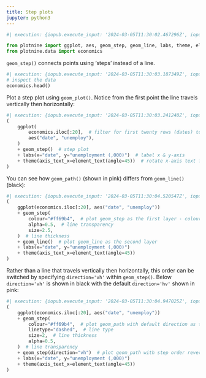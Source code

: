 ```yaml
---
title: Step plots
jupyter: python3
---
```


```python
#| execution: {iopub.execute_input: '2024-03-05T11:30:02.467296Z', iopub.status.busy: '2024-03-05T11:30:02.466751Z', iopub.status.idle: '2024-03-05T11:30:03.183867Z', shell.execute_reply: '2024-03-05T11:30:03.183193Z'}

from plotnine import ggplot, aes, geom_step, geom_line, labs, theme, element_text
from plotnine.data import economics
```


`geom_step()` connects points using 'steps' instead of a line.


```python
#| execution: {iopub.execute_input: '2024-03-05T11:30:03.187349Z', iopub.status.busy: '2024-03-05T11:30:03.187072Z', iopub.status.idle: '2024-03-05T11:30:03.199668Z', shell.execute_reply: '2024-03-05T11:30:03.199070Z'}
# inspect the data
economics.head()
```

Plot a step plot using `geom_plot()`. Notice from the first point the line travels vertically then horizontally:

```python
#| execution: {iopub.execute_input: '2024-03-05T11:30:03.241240Z', iopub.status.busy: '2024-03-05T11:30:03.240976Z', iopub.status.idle: '2024-03-05T11:30:04.517072Z', shell.execute_reply: '2024-03-05T11:30:04.516393Z'}
(
    ggplot(
        economics.iloc[:20],  # filter for first twenty rows (dates) to make steps more visible
        aes("date", "unemploy"),
    )
    + geom_step()  # step plot
    + labs(x="date", y="unemployment (,000)")  # label x & y-axis
    + theme(axis_text_x=element_text(angle=45))  # rotate x-axis text for readability
)
```

You can see how `geom_path()` (shown in pink) differs from `geom_line()` (black):

```python
#| execution: {iopub.execute_input: '2024-03-05T11:30:04.520547Z', iopub.status.busy: '2024-03-05T11:30:04.520179Z', iopub.status.idle: '2024-03-05T11:30:04.943928Z', shell.execute_reply: '2024-03-05T11:30:04.943323Z'}
(
    ggplot(economics.iloc[:20], aes("date", "unemploy"))
    + geom_step(
        colour="#ff69b4",  # plot geom_step as the first layer - colour pink
        alpha=0.5,  # line transparency
        size=2.5,
    )  # line thickness
    + geom_line()  # plot geom_line as the second layer
    + labs(x="date", y="unemployment (,000)")
    + theme(axis_text_x=element_text(angle=45))
)
```

Rather than a line that travels vertically then horizontally, this order can be switched by specifying `direction='vh'` within `geom_step()`. Below `direction='vh'` is shown in black with the default `direction='hv'` shown in pink:

```python
#| execution: {iopub.execute_input: '2024-03-05T11:30:04.947025Z', iopub.status.busy: '2024-03-05T11:30:04.946787Z', iopub.status.idle: '2024-03-05T11:30:05.345553Z', shell.execute_reply: '2024-03-05T11:30:05.341340Z'}
(
    ggplot(economics.iloc[:20], aes("date", "unemploy"))
    + geom_step(
        colour="#ff69b4",  # plot geom_path with default direction as the first layer - colour pink
        linetype="dashed",  # line type
        size=2,  # line thickness
        alpha=0.5,
    )  # line transparency
    + geom_step(direction="vh")  # plot geom_path with step order reversed
    + labs(x="date", y="unemployment (,000)")
    + theme(axis_text_x=element_text(angle=45))
)
```

